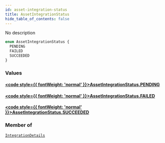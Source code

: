 ```yaml
---
id: asset-integration-status
title: AssetIntegrationStatus
hide_table_of_contents: false
---
```








No description

```graphql
enum AssetIntegrationStatus {
  PENDING
  FAILED
  SUCCEEDED
}
```


### Values

#### [<code style={{ fontWeight: 'normal' }}>AssetIntegrationStatus.<b>PENDING</b></code>](#) 
> 
> 

#### [<code style={{ fontWeight: 'normal' }}>AssetIntegrationStatus.<b>FAILED</b></code>](#) 
> 
> 

#### [<code style={{ fontWeight: 'normal' }}>AssetIntegrationStatus.<b>SUCCEEDED</b></code>](#) 
> 
> 



### Member of

[`IntegrationDetails`](/api/graphql/documentation/objects/integration-details)  <Badge class="secondary" text="object"/>



